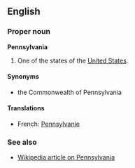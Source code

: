 ==English==
===Proper noun===
'''Pennsylvania'''

#One of the states of the [[United States]].
<!--Encyclopedic; obscure?
#name of a defunct [[railroad]]
-->

====Synonyms====
*the Commonwealth of Pennsylvania

====Translations====
*French: [[Pennsylvanie]]

===See also===
*[[w:Pennsylvania|Wikipedia article on Pennsylvania]]